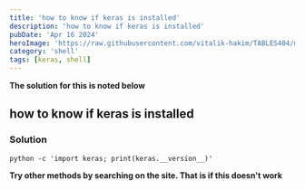 ```yaml
---
title: 'how to know if keras is installed'
description: 'how to know if keras is installed'
pubDate: 'Apr 16 2024'
heroImage: 'https://raw.githubusercontent.com/vitalik-hakim/TABLES404/main/error_b/SHELL.jpg'
category: 'shell'
tags: [keras, shell]
---
```


**The solution for this is noted below**

## how to know if keras is installed

### Solution

```shell
python -c 'import keras; print(keras.__version__)'
```

**Try other methods by searching on the site. That is if this doesn't work**
